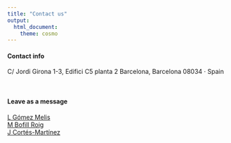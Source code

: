 ---
title: "Contact us"
output:
  html_document:
    theme: cosmo
---

<style type="text/css">
h1.title {
  font-size: 36px;
  color: DarkRed;
  text-align: center;
}
</style>



#### Contact info

C/ Jordi Girona 1-3, Edifici C5 planta 2
Barcelona, Barcelona 08034 · Spain

<br>

#### Leave as a message

[L Gómez Melis](lupe.gomez@upc.edu)\
[M Bofill Roig](marta.bofill.roig@upc.edu)\
[J Cortés-Martínez](jordi.cortes-martinez@upc.edu)



